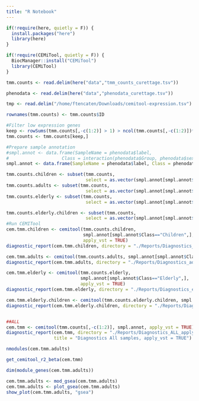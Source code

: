 ```yaml
---
title: "R Notebook"
---
```


```r
if(!require(here, quietly = F)) {
  install.packages("here")
  library(here)
}

if(!require(CEMiTool, quietly = F)) {
  BiocManager::install("CEMiTool")
  library(CEMiTool)
}
```

```r
tmm.counts <- read.delim(here("data","tmm_counts_curettage.tsv"))

phenodata <- read.delim(here("data","phenodata_curettage.tsv"))

tmp <- read.delim("/home/ftencaten/Downloads/cemitool-expression.tsv")
```

```r
rownames(tmm.counts) <- tmm.counts$ID

#Filter low expression genes
keep <- rowSums(tmm.counts[,-c(1:2)] > 1) > ncol(tmm.counts[,-c(1:2)])*0.5
tmm.counts <- tmm.counts[keep,]

#Prepare sample annotation
#smpl.annot <- data.frame(SampleName = phenodata$label, 
#                    Class = interaction(phenodata$Group, phenodata$sex))
smpl.annot <- data.frame(SampleName = phenodata$label, Class = phenodata$Group)

tmm.counts.children <- subset(tmm.counts, 
                              select = as.vector(smpl.annot[smpl.annot$Class=="Children",1]))
tmm.counts.adults <- subset(tmm.counts, 
                              select = as.vector(smpl.annot[smpl.annot$Class=="Adults",1]))
tmm.counts.elderly <- subset(tmm.counts, 
                              select = as.vector(smpl.annot[smpl.annot$Class=="Older",1]))

tmm.counts.elderly.children <- subset(tmm.counts, 
                              select = as.vector(smpl.annot[smpl.annot$Class=="Children" | smpl.annot$Class=="Older",1]))
#Run CEMITool
cem.tmm.children <- cemitool(tmm.counts.children, 
                             smpl.annot[smpl.annot$Class=="Children",],
                             apply_vst = TRUE)
diagnostic_report(cem.tmm.children, directory = "./Reports/Diagnostics_children")

cem.tmm.adults <- cemitool(tmm.counts.adults, smpl.annot[smpl.annot$Class=="Adults",])
diagnostic_report(cem.tmm.adults, directory = "./Reports/Diagnostics_adults")

cem.tmm.elderly <- cemitool(tmm.counts.elderly,
                            smpl.annot[smpl.annot$Class=="Elderly",],
                            apply_vst = TRUE)
diagnostic_report(cem.tmm.elderly, directory = "./Reports/Diagnostics_elderly_apply_vst")

cem.tmm.elderly.children <- cemitool(tmm.counts.elderly.children, smpl.annot[smpl.annot$Class=="Children"|smpl.annot$Class=="Elderly",])
diagnostic_report(cem.tmm.elderly.children, directory = "./Reports/Diagnostics_elderly_children")


##ALL
cem.tmm <- cemitool(tmm.counts[,-c(1:2)], smpl.annot, apply_vst = TRUE)
diagnostic_report(cem.tmm, directory = "./Reports/Diagnostics_ALL_apply_vst", 
                  title = "Diagnostics All samples, apply_vst = TRUE")
```

```r
nmodules(cem.tmm.adults)

get_cemitool_r2_beta(cem.tmm)

dim(module_genes(cem.tmm.adults))

cem.tmm.adults <- mod_gsea(cem.tmm.adults)
cem.tmm.adults <- plot_gsea(cem.tmm.adults)
show_plot(cem.tmm.adults, "gsea")

```

